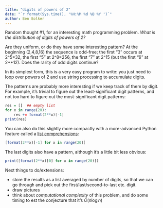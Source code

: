 ```yaml
---
title: "digits of powers of 2"
date: "`r format(Sys.time(), '%H:%M %d %B %Y ')`"
author: Ben Bolker
---
```


Random thought #1, for an interesting math programming problem. *What is the distribution of digits of powers of 2?*

Are they uniform, or do they have some interesting pattern?  At the beginning (2,4,8,16) the sequence is odd-free; the first "3" occurs at 2^5=32, the first "5" at 2^8=256, the first "7" at 2^15 (but the first "9" at 2**12).  Does the rarity of odd digits continue?

In its simplest form, this is a very easy program to write: you just need to loop over powers of 2 and use string processing to accumulate digits.

The patterns are probably more interesting if we keep track of them by digit. For example, it's trivial to figure out the least-significant digit patterns, and not too hard to figure out the most-significant digit patterns:

```r
res = []  ## empty list
for x in range(20):
    res += format(2**x)[-1]
print(res)
```

You can also do this slightly more compactly with a more-advanced Python feature called a [list comprehensions](https://docs.python.org/2/tutorial/datastructures.html):

```r
[format(2**x)[-1] for x in range(20)]
```

The last digits also have a pattern, although it's a little bit less obvious:
```r
print([format(2**x)[0] for x in range(20)])
```

Next things to do/extensions:

* store the results as a list averaged by number of digits, so that we can go through and pick out the first/last/second-to-last etc. digit.
* draw pictures
* think about *computational complexity* of this problem, and do some timing to est the conjecture that it's $O(n \log n)$
